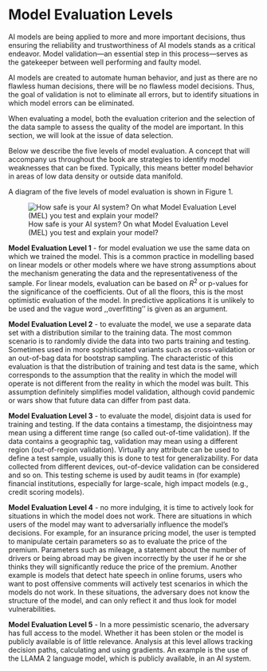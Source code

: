 # Model Evaluation Levels


AI models are being applied to more and more important decisions, thus ensuring the reliability and trustworthiness of AI models stands as a critical endeavor. Model validation---an essential step in this process---serves as the gatekeeper between well performing and faulty model.

AI models are created to automate human behavior, and just as there are no flawless human decisions, there will be no flawless model decisions. Thus, the goal of validation is not to eliminate all errors, but to identify situations in which model errors can be eliminated.

When evaluating a model, both the evaluation criterion and the selection of the data sample to assess the quality of the model are important. In this section, we will look at the issue of data selection. 

Below we describe the five levels of model evaluation. A concept that will accompany us throughout the book are strategies to identify model weaknesses that can be fixed. Typically, this means better model behavior in areas of low data density or outside data manifold.

A diagram of the five levels of model evaluation is shown in Figure 1. 

![How safe is your AI system? On what Model Evaluation Level (MEL) you test and explain your model?](images/MEL_levels.png)

**Model Evaluation Level 1** - for model evaluation we use the same data on which we trained the model. This is a common practice in modelling based on linear models or other models where we have strong assumptions about the mechanism generating the data and the representativeness of the sample. For linear models, evaluation can be based on $R^2$ or p-values for the significance of the coefficients. Out of all the floors, this is the most optimistic evaluation of the model. In predictive applications it is unlikely to be used and the vague word ,,overfitting'' is given as an argument.


**Model Evaluation Level 2** - to evaluate the model, we use a separate data set with a distribution similar to the training data. The most common scenario is to randomly divide the data into two parts training and testing. Sometimes used in more sophisticated variants such as cross-validation or an out-of-bag data for bootstrap sampling. The characteristic of this evaluation is that the distribution of training and test data is the same, which corresponds to the assumption that the reality in which the model will operate is not different from the reality in which the model was built. This assumption definitely simplifies model validation, although covid pandemic or wars  show that future data can differ from past data.  

**Model Evaluation Level 3** - to evaluate the model, disjoint data is used for training and testing. If the data contains a timestamp, the disjointness may mean using a different time range (so called out-of-time validation). If the data contains a geographic tag, validation may mean using a different region (out-of-region validation). Virtually any attribute can be used to define a test sample, usually this is done to test for generalizability. For data collected from different devices, out-of-device validation can be considered and so on.
This testing scheme is used by audit teams in (for example) financial institutions, especially for large-scale, high impact models (e.g., credit scoring models).

**Model Evaluation Level 4** - no more indulging, it is time to actively look for situations in which the model does not work. There are situations in which users of the model may want to adversarially influence the model's decisions. For example, for an insurance pricing model, the user is tempted to manipulate certain parameters so as to evaluate the price of the premium. Parameters such as mileage, a statement about the number of drivers or being abroad may be given incorrectly by the user if he or she thinks they will significantly reduce the price of the premium. Another example is models that detect hate speech in online forums, users who want to post offensive comments will actively test scenarios in which the models do not work. In these situations, the adversary does not know the structure of the model, and can only reflect it and thus look for model vulnerabilities.

**Model Evaluation Level 5** - In a more pessimistic scenario, the adversary has full access to the model. Whether it has been stolen or the model is publicly available is of little relevance. Analysis at this level allows tracking decision paths, calculating and using gradients. An example is the use of the LLAMA 2 language model, which is publicly available, in an AI system.


